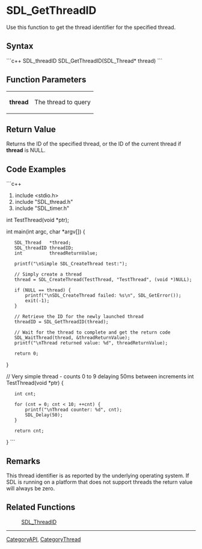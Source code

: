 <!-- pragma section-numbers off -->
<!-- pragma camelcase off -->


= SDL_GetThreadID =
Use this function to get the thread identifier for the specified thread.


== Syntax ==
```c++
SDL_threadID SDL_GetThreadID(SDL_Thread* thread)
```
== Function Parameters ==
{|
|'''thread''' 
|The thread to query
|}


== Return Value ==
Returns the ID of the specified thread, or the ID of the current thread if '''thread''' is NULL.

== Code Examples ==
```c++

#include <stdio.h>
#include "SDL_thread.h"
#include "SDL_timer.h"

int TestThread(void *ptr);

int main(int argc, char *argv[])
{
    SDL_Thread   *thread;
    SDL_threadID threadID;
    int          threadReturnValue;

    printf("\nSimple SDL_CreateThread test:");

    // Simply create a thread
    thread = SDL_CreateThread(TestThread, "TestThread", (void *)NULL);

    if (NULL == thread) {
        printf("\nSDL_CreateThread failed: %s\n", SDL_GetError());
        exit(-1);
    }

    // Retrieve the ID for the newly launched thread
    threadID = SDL_GetThreadID(thread);

    // Wait for the thread to complete and get the return code
    SDL_WaitThread(thread, &threadReturnValue);
    printf("\nThread returned value: %d", threadReturnValue);

    return 0;
}

// Very simple thread - counts 0 to 9 delaying 50ms between increments
int TestThread(void *ptr)
{
    int cnt;

    for (cnt = 0; cnt < 10; ++cnt) {
        printf("\nThread counter: %d", cnt);
        SDL_Delay(50);
    }

    return cnt;
}
```

== Remarks ==
This thread identifier is as reported by the underlying operating system. If SDL is running on a platform that does not support threads the return value will always be zero.

== Related Functions ==
: [[SDL_ThreadID]]

----
[[CategoryAPI]], [[CategoryThread]]
